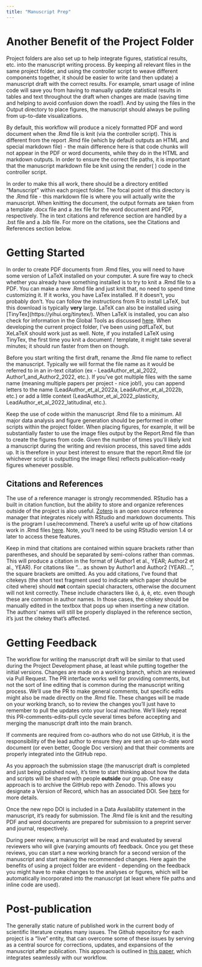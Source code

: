 ```yaml
---
title: "Manuscript Prep"
---
```


# Another Benefit of the Project Folder

Project folders are also set up to help integrate figures, statistical results, etc. into the manuscript writing process. By keeping all relevant files in the same project folder, and using the controller script to weave different components together, it should be easier to write (and then update) a manuscript draft with the correct results. For example, smart usage of inline code will save you from having to manually update statistical results in tables and text throughout the draft when changes are made (saving time and helping to avoid confusion down the road!). And by using the files in the Output directory to place figures, the manuscript should always be pulling from up-to-date visualizations.

By default, this workflow will produce a nicely formatted PDF and word document when the .Rmd file is knit (via the controller script). This is different from the report .Rmd file (which by default outputs an HTML and special markdown file) - the main difference here is that code chunks will not appear in the PDF or word documents, while they do in the HTML and markdown outputs. In order to ensure the correct file paths, it is important that the manuscript markdown file be knit using the render( ) code in the controller script.

In order to make this all work, there should be a directory entitled "Manuscript" within each project folder. The focal point of this directory is the .Rmd file - this markdown file is where you will actually write the manuscript. When knitting the document, the output formats are taken from a template .docx file and a .tex file for the word document and PDF, respectively. The in text citations and reference section are handled by a .bst file and a .bib file. For more on the citations, see the Citations and References section below.

# Getting Started

In order to create PDF documents from .Rmd files, you will need to have some version of LaTeX installed on your computer. A sure fire way to check whether you already have something installed is to try to knit a .Rmd file to a PDF. You can make a new .Rmd file and just knit that, no need to spend time customizing it. If it works, you have LaTex installed. If it doesn't, you probably don't. You can follow the instructions from R to install LaTeX, but this download is typically **very** large. LaTeX can also be installed using \[TinyTex\](https://yihui.org/tinytex/). When LaTeX is installed, you can also check for information in the Global Tools as discussed [here](https://support.posit.co/hc/en-us/articles/200532257). When developing the current project folder, I've been using pdfLaTeX, but XeLaTeX should work just as well. Note, if you installed LaTeX using TinyTex, the first time you knit a document / template, it might take several minutes; it should run faster from then on though.

Before you start writing the first draft, rename the .Rmd file name to reflect the manuscript. Typically we will format the file name as it would be referred to in an in-text citation (ex - LeadAuthor_et_al_2022, Author1_and_Author2_2022, etc.). If you've got multiple files with the same name (meaning multiple papers per project - nice job!), you can append letters to the name (LeadAuthor_et_al_2022a, LeadAuthor_et_al_2022b, etc.) or add a little context (LeadAuthor_et_al_2022_plasticity, LeadAuthor_et_al_2022_latitudinal, etc.).

Keep the use of code within the manuscript .Rmd file to a minimum. All major data analysis and figure generation should be performed in other scripts within the project folder. When placing figures, for example, it will be substantially faster to use the image files output by the Report.Rmd file than to create the figures from code. Given the number of times you'll likely knit a manuscript during the writing and revision process, this saved time adds up. It is therefore in your best interest to ensure that the report.Rmd file (or whichever script is outputting the image files) reflects publication-ready figures whenever possible.

## Citations and References

The use of a reference manager is strongly recommended. RStudio has a built in citation function, but the ability to store and organize references outside of the project is also useful. [Zotero](https://www.zotero.org) is an open source reference manager that integrates nicely with RStudio and markdown documents. This is the program I use/recommend. There's a useful write up of how citations work in .Rmd files [here](https://posit.co/blog/rstudio-1-4-preview-citations/). Note, you'll need to be using RStudio version 1.4 or later to access these features.

Keep in mind that citations are contained within square brackets rather than parentheses, and should be separated by semi-colons rather than commas. This will produce a citation in the format of (Author1 et al., YEAR; Author2 et al., YEAR). For citations like "... as shown by Author1 and Author2 (YEAR)...", the square brackets are omitted. As you add citations, I've found that citekeys (the short text fragment used to indicate which paper should be cited where) should **not** contain special characters, otherwise the document will not knit correctly. These include characters like ö, á, è, etc. even though these are common in author names. In those cases, the citekey should be manually edited in the textbox that pops up when inserting a new citation. The authors' names will still be properly displayed in the reference section, it's just the citekey that's affected.

# Getting Feedback

The workflow for writing the manuscript draft will be similar to that used during the Project Development phase, at least while putting together the initial versions. Changes are made on a working branch, which are reviewed via Pull Request. The PR interface works well for providing comments, but not the sort of line editing that is common during the manuscript writing process. We'll use the PR to make general comments, but specific edits might also be made directly on the .Rmd file. These changes will be made on your working branch, so to review the changes you'll just have to remember to pull the updates onto your local machine. We'll likely repeat this PR-comments-edits-pull cycle several times before accepting and merging the manuscript draft into the main branch.

If comments are required from co-authors who do not use GitHub, it is the responsibility of the lead author to ensure they are sent an up-to-date word document (or even better, Google Doc version) and that their comments are properly integrated into the GitHub repo.

As you approach the submission stage (the manuscript draft is completed and just being polished now), it's time to start thinking about how the data and scripts will be shared with people **outside** our group. One easy approach is to archive the GitHub repo with Zenodo. This allows you designate a Version of Record, which has an associated DOI. See [here](https://docs.github.com/en/repositories/archiving-a-github-repository/referencing-and-citing-content) for more details.

Once the new repo DOI is included in a Data Availability statement in the manuscript, it's ready for submission. The .Rmd file is knit and the resulting PDF and word documents are prepared for submission to a preprint server and journal, respectively.

During peer review, a manuscript will be read and evaluated by several reviewers who will give (varying amounts of) feedback. Once you get these reviews, you can start a new working branch for a second version of the manuscript and start making the recommended changes. Here again the benefits of using a project folder are evident - depending on the feedback you might have to make changes to the analyses or figures, which will be automatically incorporated into the manuscript (at least where file paths and inline code are used).

# Post-publication

The generally static nature of published work in the current body of scientific literature creates many issues. The Github repository for each project is a "live" entity, that can overcome some of these issues by serving as a central source for corrections, updates, and expansions of the manuscript after publication. This approach is outlined in [this paper](https://doi.org/10.1098/rsbl.2022.0463), which integrates seamlessly with our workflow.
